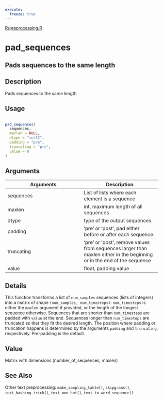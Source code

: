 ```yaml
---
execute:
  freeze: true
---
```


[R/preprocessing.R](https://github.com/rstudio/keras//blob/main/R/preprocessing.R#L31) 

# pad_sequences

## Pads sequences to the same length

## Description
 Pads sequences to the same length 


## Usage
```r
 
pad_sequences( 
  sequences, 
  maxlen = NULL, 
  dtype = "int32", 
  padding = "pre", 
  truncating = "pre", 
  value = 0 
) 
```

## Arguments
|Arguments|Description|
|---|---|
| sequences | List of lists where each element is a sequence |
| maxlen | int, maximum length of all sequences |
| dtype | type of the output sequences |
| padding | 'pre' or 'post', pad either before or after each sequence. |
| truncating | 'pre' or 'post', remove values from sequences larger than maxlen either in the beginning or in the end of the sequence |
| value | float, padding value |

## Details
 This function transforms a list of `num_samples` sequences (lists of integers) into a matrix of shape `(num_samples, num_timesteps)`. `num_timesteps` is either the `maxlen` argument if provided, or the length of the longest sequence otherwise.  Sequences that are shorter than `num_timesteps` are padded with `value` at the end.  Sequences longer than `num_timesteps` are truncated so that they fit the desired length. The position where padding or truncation happens is determined by the arguments `padding` and `truncating`, respectively.  Pre-padding is the default. 


## Value
 Matrix with dimensions (number_of_sequences, maxlen) 



## See Also
 Other text preprocessing:  `make_sampling_table()`, `skipgrams()`, `text_hashing_trick()`, `text_one_hot()`, `text_to_word_sequence()` 

